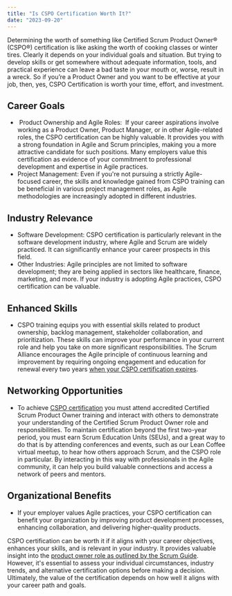 ```yaml
---
title: "Is CSPO Certification Worth It?"
date: "2023-09-20"
---
```


Determining the worth of something like Certified Scrum Product Owner® (CSPO®) certification is like asking the worth of cooking classes or winter tires. Clearly it depends on your individual goals and situation. But trying to develop skills or get somewhere without adequate information, tools, and practical experience can leave a bad taste in your mouth or, worse, result in a wreck. So if you’re a Product Owner and you want to be effective at your job, then, yes, CSPO Certification is worth your time, effort, and investment.

## Career Goals

-  Product Ownership and Agile Roles:  If your career aspirations involve working as a Product Owner, Product Manager, or in other Agile-related roles, the CSPO certification can be highly valuable. It provides you with a strong foundation in Agile and Scrum principles, making you a more attractive candidate for such positions. Many employers value this certification as evidence of your commitment to professional development and expertise in Agile practices.
- Project Management: Even if you're not pursuing a strictly Agile-focused career, the skills and knowledge gained from CSPO training can be beneficial in various project management roles, as Agile methodologies are increasingly adopted in different industries.

## Industry Relevance

- Software Development: CSPO certification is particularly relevant in the software development industry, where Agile and Scrum are widely practiced. It can significantly enhance your career prospects in this field.
- Other Industries: Agile principles are not limited to software development; they are being applied in sectors like healthcare, finance, marketing, and more. If your industry is adopting Agile practices, CSPO certification can be valuable.

## Enhanced Skills

- CSPO training equips you with essential skills related to product ownership, backlog management, stakeholder collaboration, and prioritization. These skills can improve your performance in your current role and help you take on more significant responsibilities. The Scrum Alliance encourages the Agile principle of continuous learning and improvement by requiring ongoing engagement and education for renewal every two years [when your CSPO certification expires](/does-cspo-certification-expire).

## Networking Opportunities

- To achieve [CSPO certification](/certified-scrum-product-owner-cspo-training) you must attend accredited Certified Scrum Product Owner training and interact with others to demonstrate your understanding of the Certified Scrum Product Owner role and responsibilities. To maintain certification beyond the first two-year period, you must earn Scrum Education Units (SEUs), and a great way to do that is by attending conferences and events, such as our Lean Coffee virtual meetup, to hear how others approach Scrum, and the CSPO role in particular. By interacting in this way with professionals in the Agile community, it can help you build valuable connections and access a network of peers and mentors.

## Organizational Benefits

- If your employer values Agile practices, your CSPO certification can benefit your organization by improving product development processes, enhancing collaboration, and delivering higher-quality products.

CSPO certification can be worth it if it aligns with your career objectives, enhances your skills, and is relevant in your industry. It provides valuable insight into the [product owner role as outlined by the Scrum Guide](/product-owner-scrum-guide). However, it's essential to assess your individual circumstances, industry trends, and alternative certification options before making a decision. Ultimately, the value of the certification depends on how well it aligns with your career path and goals.
